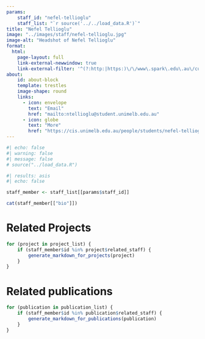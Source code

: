 ```yaml
---
params:
    staff_id: "nefel-tellioglu"
    staff_list: "`r source('../../load_data.R')`"
title: "Nefel Tellioglu"
image: "../images/staff/nefel-tellioglu.jpg"
image-alt: "Headshot of Nefel Tellioglu"
format:
  html:
    page-layout: full
    link-external-newwindow: true
    link-external-filter: '^(?:http:|https:)\/\/www\.spark\.edu\.au\/custom'
about:
    id: about-block
    template: trestles
    image-shape: round
    links:
      - icon: envelope
        text: "Email"
        href: "mailto:ntellioglu@student.unimelb.edu.au"
      - icon: globe
        text: "More"
        href: "https://cis.unimelb.edu.au/people/students/nefel-tellioglu"
---
```

   
```r
#| echo: false
#| warning: false
#| message: false
# source("../load_data.R")
```
::: {#about-block}

```r
#| results: asis
#| echo: false

staff_member <- staff_list[[params$staff_id]]

cat(staff_member[["bio"]])

```

:::

# Related Projects

```r
for (project in project_list) {
    if (staff_member$id %in% project$related_staff) {
        generate_markdown_for_projects(project)
    }
}
```

# Related publications

```r
for (publication in publication_list) {
    if (staff_member$id %in% publication$related_staff) {
        generate_markdown_for_publications(publication)
    }
}
```
